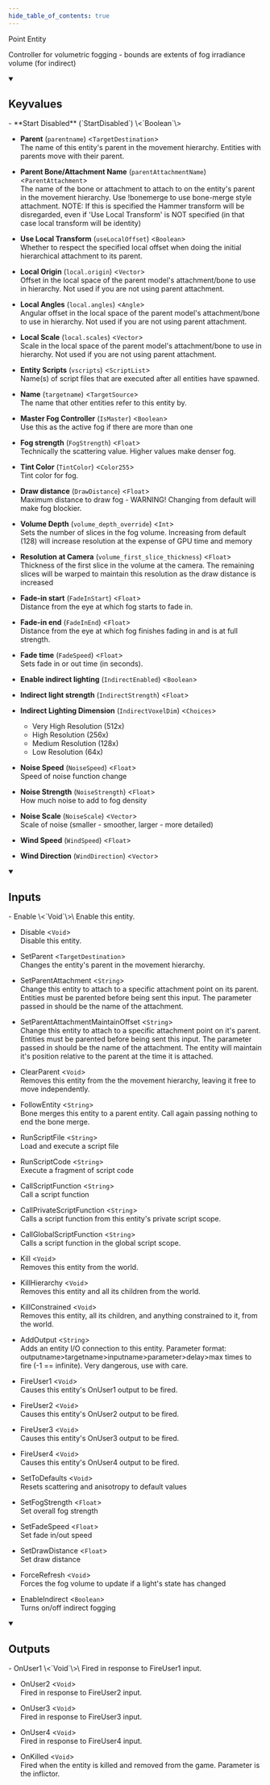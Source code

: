 ```yaml
---
hide_table_of_contents: true
---
```


<!---
!!!!!!
THIS PAGE IS AUTOGENERATED FROM GAME FGD DEFINITIONS!
DO NOT EDIT MANUALLY!
!!!!!!

In order to make edits, you can make an annotation file in /fgd_dump_overrides
-->


Point Entity

Controller for volumetric fogging - bounds are extents of fog irradiance volume (for indirect)

<details open>
<summary><h2>Keyvalues</h2></summary>
- **Start Disabled** (`StartDisabled`) \<`Boolean`\>

- **Parent** (`parentname`) \<`TargetDestination`\>\
The name of this entity's parent in the movement hierarchy. Entities with parents move with their parent.

- **Parent Bone/Attachment Name** (`parentAttachmentName`) \<`ParentAttachment`\>\
The name of the bone or attachment to attach to on the entity's parent in the movement hierarchy. Use !bonemerge to use bone-merge style attachment. NOTE: If this is specified the Hammer transform will be disregarded, even if 'Use Local Transform' is NOT specified (in that case local transform will be identity)

- **Use Local Transform** (`useLocalOffset`) \<`Boolean`\>\
Whether to respect the specified local offset when doing the initial hierarchical attachment to its parent.

- **Local Origin** (`local.origin`) \<`Vector`\>\
Offset in the local space of the parent model's attachment/bone to use in hierarchy. Not used if you are not using parent attachment.

- **Local Angles** (`local.angles`) \<`Angle`\>\
Angular offset in the local space of the parent model's attachment/bone to use in hierarchy. Not used if you are not using parent attachment.

- **Local Scale** (`local.scales`) \<`Vector`\>\
Scale in the local space of the parent model's attachment/bone to use in hierarchy. Not used if you are not using parent attachment.

- **Entity Scripts** (`vscripts`) \<`ScriptList`\>\
Name(s) of script files that are executed after all entities have spawned.

- **Name** (`targetname`) \<`TargetSource`\>\
The name that other entities refer to this entity by.

- **Master Fog Controller** (`IsMaster`) \<`Boolean`\>\
Use this as the active fog if there are more than one

- **Fog strength** (`FogStrength`) \<`Float`\>\
Technically the scattering value. Higher values make denser fog.

- **Tint Color** (`TintColor`) \<`Color255`\>\
Tint color for fog.

- **Draw distance** (`DrawDistance`) \<`Float`\>\
Maximum distance to draw fog - WARNING! Changing from default will make fog blockier.

- **Volume Depth** (`volume_depth_override`) \<`Int`\>\
Sets the number of slices in the fog volume.  Increasing from default (128) will increase resolution at the expense of GPU time and memory

- **Resolution at Camera** (`volume_first_slice_thickness`) \<`Float`\>\
Thickness of the first slice in the volume at the camera.  The remaining slices will be warped to maintain this resolution as the draw distance is increased

- **Fade-in start** (`FadeInStart`) \<`Float`\>\
Distance from the eye at which fog starts to fade in.

- **Fade-in end** (`FadeInEnd`) \<`Float`\>\
Distance from the eye at which fog finishes fading in and is at full strength.

- **Fade time** (`FadeSpeed`) \<`Float`\>\
Sets fade in or out time (in seconds).

- **Enable indirect lighting** (`IndirectEnabled`) \<`Boolean`\>

- **Indirect light strength** (`IndirectStrength`) \<`Float`\>

- **Indirect Lighting Dimension** (`IndirectVoxelDim`) \<`Choices`\>
  - Very High Resolution (512x) 
  - High Resolution (256x) 
  - Medium Resolution (128x) 
  - Low Resolution (64x) 


- **Noise Speed** (`NoiseSpeed`) \<`Float`\>\
Speed of noise function change

- **Noise Strength** (`NoiseStrength`) \<`Float`\>\
How much noise to add to fog density

- **Noise Scale** (`NoiseScale`) \<`Vector`\>\
Scale of noise (smaller - smoother, larger - more detailed)

- **Wind Speed** (`WindSpeed`) \<`Float`\>

- **Wind Direction** (`WindDirection`) \<`Vector`\>


 </details>
<details open>
<summary><h2>Inputs</h2></summary>
- Enable \<`Void`\>\
Enable this entity.

- Disable \<`Void`\>\
Disable this entity.

- SetParent \<`TargetDestination`\>\
Changes the entity's parent in the movement hierarchy.

- SetParentAttachment \<`String`\>\
Change this entity to attach to a specific attachment point on its parent. Entities must be parented before being sent this input. The parameter passed in should be the name of the attachment.

- SetParentAttachmentMaintainOffset \<`String`\>\
Change this entity to attach to a specific attachment point on it's parent. Entities must be parented before being sent this input. The parameter passed in should be the name of the attachment. The entity will maintain it's position relative to the parent at the time it is attached.

- ClearParent \<`Void`\>\
Removes this entity from the the movement hierarchy, leaving it free to move independently.

- FollowEntity \<`String`\>\
Bone merges this entity to a parent entity. Call again passing nothing to end the bone merge.

- RunScriptFile \<`String`\>\
Load and execute a script file

- RunScriptCode \<`String`\>\
Execute a fragment of script code

- CallScriptFunction \<`String`\>\
Call a script function

- CallPrivateScriptFunction \<`String`\>\
Calls a script function from this entity's private script scope.

- CallGlobalScriptFunction \<`String`\>\
Calls a script function in the global script scope.

- Kill \<`Void`\>\
Removes this entity from the world.

- KillHierarchy \<`Void`\>\
Removes this entity and all its children from the world.

- KillConstrained \<`Void`\>\
Removes this entity, all its children, and anything constrained to it, from the world.

- AddOutput \<`String`\>\
Adds an entity I/O connection to this entity. Parameter format: outputname&gt;targetname>inputname&gt;parameter&gt;delay&gt;max times to fire (-1 == infinite). Very dangerous, use with care.

- FireUser1 \<`Void`\>\
Causes this entity's OnUser1 output to be fired.

- FireUser2 \<`Void`\>\
Causes this entity's OnUser2 output to be fired.

- FireUser3 \<`Void`\>\
Causes this entity's OnUser3 output to be fired.

- FireUser4 \<`Void`\>\
Causes this entity's OnUser4 output to be fired.

- SetToDefaults \<`Void`\>\
Resets scattering and anisotropy to default values

- SetFogStrength \<`Float`\>\
Set overall fog strength

- SetFadeSpeed \<`Float`\>\
Set fade in/out speed

- SetDrawDistance \<`Float`\>\
Set draw distance

- ForceRefresh \<`Void`\>\
Forces the fog volume to update if a light's state has changed

- EnableIndirect \<`Boolean`\>\
Turns on/off indirect fogging


 </details>
<details open>
<summary><h2>Outputs</h2></summary>
- OnUser1 \<`Void`\>\
Fired in response to FireUser1 input.

- OnUser2 \<`Void`\>\
Fired in response to FireUser2 input.

- OnUser3 \<`Void`\>\
Fired in response to FireUser3 input.

- OnUser4 \<`Void`\>\
Fired in response to FireUser4 input.

- OnKilled \<`Void`\>\
Fired when the entity is killed and removed from the game. Parameter is the inflictor.


 </details>